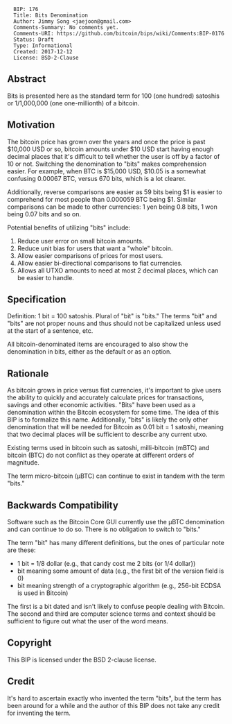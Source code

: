 <pre>
  BIP: 176
  Title: Bits Denomination
  Author: Jimmy Song <jaejoon@gmail.com>
  Comments-Summary: No comments yet.
  Comments-URI: https://github.com/bitcoin/bips/wiki/Comments:BIP-0176
  Status: Draft
  Type: Informational
  Created: 2017-12-12
  License: BSD-2-Clause
</pre>

== Abstract ==
Bits is presented here as the standard term for 100 (one hundred) satoshis or 1/1,000,000 (one one-millionth) of a bitcoin.

== Motivation ==
The bitcoin price has grown over the years and once the price is past $10,000 USD or so, bitcoin amounts under $10 USD start having enough decimal places that it's difficult to tell whether the user is off by a factor of 10 or not. Switching the denomination to "bits" makes comprehension easier. For example, when BTC is $15,000 USD, $10.05 is a somewhat confusing 0.00067 BTC, versus 670 bits, which is a lot clearer.

Additionally, reverse comparisons are easier as 59 bits being $1 is easier to comprehend for most people than 0.000059 BTC being $1. Similar comparisons can be made to other currencies: 1 yen being 0.8 bits, 1 won being 0.07 bits and so on.

Potential benefits of utilizing "bits" include:

# Reduce user error on small bitcoin amounts.
# Reduce unit bias for users that want a "whole" bitcoin.
# Allow easier comparisons of prices for most users.
# Allow easier bi-directional comparisons to fiat currencies.
# Allows all UTXO amounts to need at most 2 decimal places, which can be easier to handle.

== Specification ==
Definition: 1 bit = 100 satoshis.
Plural of "bit" is "bits." The terms "bit" and "bits" are not proper nouns and thus should not be capitalized unless used at the start of a sentence, etc.

All bitcoin-denominated items are encouraged to also show the denomination in bits, either as the default or as an option.

== Rationale ==
As bitcoin grows in price versus fiat currencies, it's important to give users the ability to quickly and accurately calculate prices for transactions, savings and other economic activities. "Bits" have been used as a denomination within the Bitcoin ecosystem for some time. The idea of this BIP is to formalize this name. Additionally, "bits" is likely the only other denomination that will be needed for Bitcoin as 0.01 bit = 1 satoshi, meaning that two decimal places will be sufficient to describe any current utxo.

Existing terms used in bitcoin such as satoshi, milli-bitcoin (mBTC) and bitcoin (BTC) do not conflict as they operate at different orders of magnitude.

The term micro-bitcoin (µBTC) can continue to exist in tandem with the term "bits."

== Backwards Compatibility ==
Software such as the Bitcoin Core GUI currently use the µBTC denomination and can continue to do so. There is no obligation to switch to "bits."

The term "bit" has many different definitions, but the ones of particular note are these:

* 1 bit = 1/8 dollar (e.g., that candy cost me 2 bits {or 1/4 dollar})
* bit meaning some amount of data (e.g., the first bit of the version field is 0)
* bit meaning strength of a cryptographic algorithm (e.g., 256-bit ECDSA is used in Bitcoin)

The first is a bit dated and isn't likely to confuse people dealing with Bitcoin. The second and third are computer science terms and context should be sufficient to figure out what the user of the word means. 

== Copyright ==
This BIP is licensed under the BSD 2-clause license.

== Credit ==
It's hard to ascertain exactly who invented the term "bits", but the term has been around for a while and the author of this BIP does not take any credit for inventing the term.